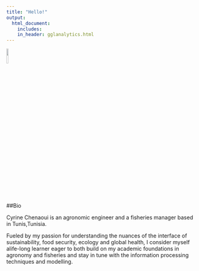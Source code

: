 ```yaml
---
title: "Hello!"
output:
  html_document:
    includes:
    in_header: gglanalytics.html
---
```

<img src="includes/photo.jpg" style="width:10%">


##Bio 

Cyrine Chenaoui is an agronomic engineer and a fisheries manager  based in Tunis,Tunisia. 


Fueled by my passion for understanding the nuances of the interface of sustainability, food security, ecology and global health, I consider myself alife-long learner eager to both build on my academic foundations in agronomy and fisheries and stay in tune with the information processing techniques and modelling.
